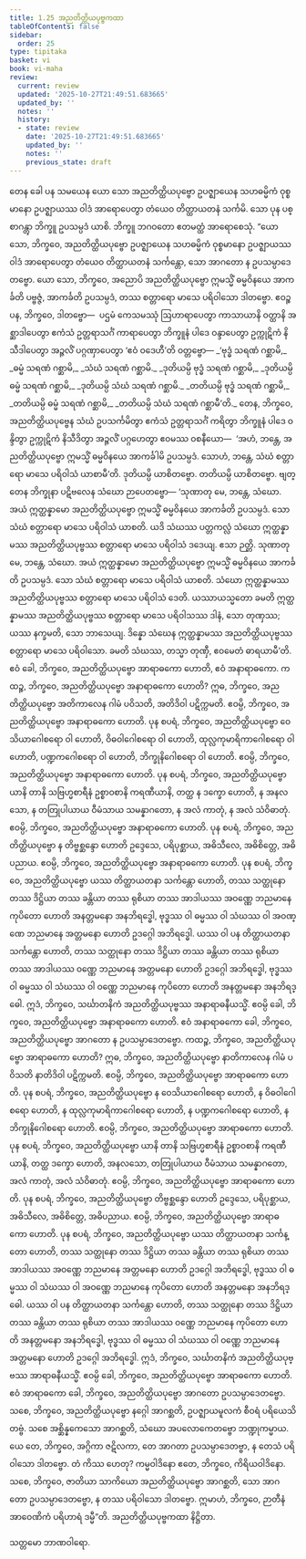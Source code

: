 ```yaml
---
title: 1.25 အညတိတ္ထိယပုဗ္ဗကထာ
tableOfContents: false
sidebar:
  order: 25
type: tipitaka
basket: vi
book: vi-maha
review:
  current: review
  updated: '2025-10-27T21:49:51.683665'
  updated_by: ''
  notes: ''
  history:
  - state: review
    date: '2025-10-27T21:49:51.683665'
    updated_by: ''
    notes: ''
    previous_state: draft
---
```



<ReviewStatus review={frontmatter.review} showDetails={true} />

<HypothesisAnnotation frontmatter={frontmatter} />

<DynamicBreadcrumb />

<Division number="86" book="vi-maha" e="ch" v="3" p="98">

<Paragraph number="401" book="vi-maha">
တေန ခေါ ပန သမယေန ယော သော အညတိတ္ထိယပုဗ္ဗော ဥပဇ္ဈာယေန သဟဓမ္မိကံ ဝုစ္စမာနော ဥပဇ္ဈာယဿ ဝါဒံ အာရောပေတွာ တံယေဝ တိတ္ထာယတနံ သင်္ကမိ. သော ပုန ပစ္စာဂန္တွာ ဘိက္ခူ ဥပသမ္ပဒံ ယာစိ. ဘိက္ခူ ဘဂဝတော ဧတမတ္ထံ အာရောစေသုံ.
</Paragraph>

<Paragraph number="402" book="vi-maha">
“ယော သော, ဘိက္ခဝေ, အညတိတ္ထိယပုဗ္ဗော ဥပဇ္ဈာယေန သဟဓမ္မိကံ ဝုစ္စမာနော ဥပဇ္ဈာယဿ ဝါဒံ အာရောပေတွာ တံယေဝ တိတ္ထာယတနံ သင်္ကန္တော, သော အာဂတော န ဥပသမ္ပာဒေတဗ္ဗော. ယော သော, ဘိက္ခဝေ, အညောပိ အညတိတ္ထိယပုဗ္ဗော ဣမသ္မိံ ဓမ္မဝိနယေ အာကင်္ခတိ ပဗ္ဗဇ္ဇံ, အာကင်္ခတိ ဥပသမ္ပဒံ, တဿ စတ္တာရော မာသေ ပရိဝါသော ဒါတဗ္ဗော. ဧဝဉ္စ ပန, ဘိက္ခဝေ, ဒါတဗ္ဗော—  ပဌမံ ကေသမဿုံ ဩဟာရာပေတွာ ကာသာယာနိ ဝတ္ထာနိ အစ္ဆာဒါပေတွာ ဧကံသံ ဥတ္တရာသင်္ဂံ ကာရာပေတွာ ဘိက္ခူနံ ပါဒေ ဝန္ဒာပေတွာ ဥက္ကုဋိကံ နိသီဒါပေတွာ အဉ္ဇလိံ ပဂ္ဂဏှာပေတွာ ‘ဧဝံ ဝဒေဟီ’တိ ဝတ္တဗ္ဗော—
</Paragraph>

<Paragraph number="403" type="verses" book="vi-maha">
_‘ဗုဒ္ဓံ သရဏံ ဂစ္ဆာမိ,_  
_ဓမ္မံ သရဏံ ဂစ္ဆာမိ,_  
_သံဃံ သရဏံ ဂစ္ဆာမိ._  

</Paragraph>

<Paragraph number="404" type="verses" book="vi-maha">
_ဒုတိယမ္ပိ ဗုဒ္ဓံ သရဏံ ဂစ္ဆာမိ,_  
_ဒုတိယမ္ပိ ဓမ္မံ သရဏံ ဂစ္ဆာမိ,_  
_ဒုတိယမ္ပိ သံဃံ သရဏံ ဂစ္ဆာမိ._  

</Paragraph>

<Paragraph number="405" type="verses" book="vi-maha">
_တတိယမ္ပိ ဗုဒ္ဓံ သရဏံ ဂစ္ဆာမိ,_  
_တတိယမ္ပိ ဓမ္မံ သရဏံ ဂစ္ဆာမိ,_  
_တတိယမ္ပိ သံဃံ သရဏံ ဂစ္ဆာမီ’တိ._  

</Paragraph>

<Paragraph number="406" book="vi-maha">
တေန, ဘိက္ခဝေ, အညတိတ္ထိယပုဗ္ဗေန သံဃံ ဥပသင်္ကမိတွာ ဧကံသံ ဥတ္တရာသင်္ဂံ ကရိတွာ ဘိက္ခူနံ ပါဒေ ဝန္ဒိတွာ ဥက္ကုဋိကံ နိသီဒိတွာ အဉ္ဇလိံ ပဂ္ဂဟေတွာ ဧဝမဿ ဝစနီယော—  ‘အဟံ, ဘန္တေ, အညတိတ္ထိယပုဗ္ဗော ဣမသ္မိံ ဓမ္မဝိနယေ အာကင်္ခါမိ ဥပသမ္ပဒံ. သောဟံ, ဘန္တေ, သံဃံ စတ္တာရော မာသေ ပရိဝါသံ ယာစာမီ’တိ. ဒုတိယမ္ပိ ယာစိတဗ္ဗော. တတိယမ္ပိ ယာစိတဗ္ဗော. ဗျတ္တေန ဘိက္ခုနာ ပဋိဗလေန သံဃော ဉာပေတဗ္ဗော—
</Paragraph>

<Paragraph number="407" book="vi-maha">
‘သုဏာတု မေ, ဘန္တေ, သံဃော. အယံ ဣတ္ထန္နာမော အညတိတ္ထိယပုဗ္ဗော ဣမသ္မိံ ဓမ္မဝိနယေ အာကင်္ခတိ ဥပသမ္ပဒံ. သော သံဃံ စတ္တာရော မာသေ ပရိဝါသံ ယာစတိ. ယဒိ သံဃဿ ပတ္တကလ္လံ သံဃော ဣတ္ထန္နာမဿ အညတိတ္ထိယပုဗ္ဗဿ စတ္တာရော မာသေ ပရိဝါသံ ဒဒေယျ. ဧသာ ဉတ္တိ.
</Paragraph>

<Paragraph number="408" book="vi-maha">
သုဏာတု မေ, ဘန္တေ, သံဃော. အယံ ဣတ္ထန္နာမော အညတိတ္ထိယပုဗ္ဗော ဣမသ္မိံ ဓမ္မဝိနယေ အာကင်္ခတိ ဥပသမ္ပဒံ. သော သံဃံ စတ္တာရော မာသေ ပရိဝါသံ ယာစတိ. သံဃော ဣတ္ထန္နာမဿ အညတိတ္ထိယပုဗ္ဗဿ စတ္တာရော မာသေ ပရိဝါသံ ဒေတိ. ယဿာယသ္မတော ခမတိ ဣတ္ထန္နာမဿ အညတိတ္ထိယပုဗ္ဗဿ စတ္တာရော မာသေ ပရိဝါသဿ ဒါနံ, သော တုဏှဿ; ယဿ နက္ခမတိ, သော ဘာသေယျ.
</Paragraph>

<Paragraph number="409" book="vi-maha">
ဒိန္နော သံဃေန ဣတ္ထန္နာမဿ အညတိတ္ထိယပုဗ္ဗဿ စတ္တာရော မာသေ ပရိဝါသော. ခမတိ သံဃဿ, တသ္မာ တုဏှီ, ဧဝမေတံ ဓာရယာမီ’တိ.
</Paragraph>

</Division>
<Division number="87" book="vi-maha" e="ch" v="3" p="99">

<Paragraph number="410" book="vi-maha">
ဧဝံ ခေါ, ဘိက္ခဝေ, အညတိတ္ထိယပုဗ္ဗော အာရာဓကော ဟောတိ, ဧဝံ အနာရာဓကော. ကထဉ္စ, ဘိက္ခဝေ, အညတိတ္ထိယပုဗ္ဗော အနာရာဓကော ဟောတိ? ဣဓ, ဘိက္ခဝေ, အညတိတ္ထိယပုဗ္ဗော အတိကာလေန ဂါမံ ပဝိသတိ, အတိဒိဝါ ပဋိက္ကမတိ. ဧဝမ္ပိ, ဘိက္ခဝေ, အညတိတ္ထိယပုဗ္ဗော အနာရာဓကော ဟောတိ.
</Paragraph>

<Paragraph number="411" book="vi-maha">
ပုန စပရံ, ဘိက္ခဝေ, အညတိတ္ထိယပုဗ္ဗော ဝေသိယာဂေါစရော ဝါ ဟောတိ, ဝိဓဝါဂေါစရော ဝါ ဟောတိ, ထုလ္လကုမာရိကာဂေါစရော ဝါ ဟောတိ, ပဏ္ဍကဂေါစရော ဝါ ဟောတိ, ဘိက္ခုနိဂေါစရော ဝါ ဟောတိ. ဧဝမ္ပိ, ဘိက္ခဝေ, အညတိတ္ထိယပုဗ္ဗော အနာရာဓကော ဟောတိ.
</Paragraph>

<Paragraph number="412" book="vi-maha">
ပုန စပရံ, ဘိက္ခဝေ, အညတိတ္ထိယပုဗ္ဗော ယာနိ တာနိ သဗြဟ္မစာရီနံ ဥစ္စာဝစာနိ ကရဏီယာနိ, တတ္ထ န ဒက္ခော ဟောတိ, န အနလသော, န တတြုပါယာယ ဝီမံသာယ သမန္နာဂတော, န အလံ ကာတုံ, န အလံ သံဝိဓာတုံ. ဧဝမ္ပိ, ဘိက္ခဝေ, အညတိတ္ထိယပုဗ္ဗော အနာရာဓကော ဟောတိ.
</Paragraph>

<Paragraph number="413" book="vi-maha">
ပုန စပရံ, ဘိက္ခဝေ, အညတိတ္ထိယပုဗ္ဗော န တိဗ္ဗစ္ဆန္ဒော ဟောတိ ဥဒ္ဒေသေ, ပရိပုစ္ဆာယ, အဓိသီလေ, အဓိစိတ္တေ, အဓိပညာယ. ဧဝမ္ပိ, ဘိက္ခဝေ, အညတိတ္ထိယပုဗ္ဗော အနာရာဓကော ဟောတိ.
</Paragraph>

<Paragraph number="414" book="vi-maha">
ပုန စပရံ, ဘိက္ခဝေ, အညတိတ္ထိယပုဗ္ဗော ယဿ တိတ္ထာယတနာ သင်္ကန္တော ဟောတိ, တဿ သတ္ထုနော တဿ ဒိဋ္ဌိယာ တဿ ခန္တိယာ တဿ ရုစိယာ တဿ အာဒါယဿ အဝဏ္ဏေ ဘညမာနေ ကုပိတော ဟောတိ အနတ္တမနော အနဘိရဒ္ဓေါ, ဗုဒ္ဓဿ ဝါ ဓမ္မဿ ဝါ သံဃဿ ဝါ အဝဏ္ဏေ ဘညမာနေ အတ္တမနော ဟောတိ ဥဒဂ္ဂေါ အဘိရဒ္ဓေါ. ယဿ ဝါ ပန တိတ္ထာယတနာ သင်္ကန္တော ဟောတိ, တဿ သတ္ထုနော တဿ ဒိဋ္ဌိယာ တဿ ခန္တိယာ တဿ ရုစိယာ တဿ အာဒါယဿ ဝဏ္ဏေ ဘညမာနေ အတ္တမနော ဟောတိ ဥဒဂ္ဂေါ အဘိရဒ္ဓေါ, ဗုဒ္ဓဿ ဝါ ဓမ္မဿ ဝါ သံဃဿ ဝါ ဝဏ္ဏေ ဘညမာနေ ကုပိတော ဟောတိ အနတ္တမနော အနဘိရဒ္ဓေါ. ဣဒံ, ဘိက္ခဝေ, သင်္ဃာတနိကံ အညတိတ္ထိယပုဗ္ဗဿ အနာရာဓနီယသ္မိံ. ဧဝမ္ပိ ခေါ, ဘိက္ခဝေ, အညတိတ္ထိယပုဗ္ဗော အနာရာဓကော ဟောတိ. ဧဝံ အနာရာဓကော ခေါ, ဘိက္ခဝေ, အညတိတ္ထိယပုဗ္ဗော အာဂတော န ဥပသမ္ပာဒေတဗ္ဗော.
</Paragraph>

<Paragraph number="415" book="vi-maha">
ကထဉ္စ, ဘိက္ခဝေ, အညတိတ္ထိယပုဗ္ဗော အာရာဓကော ဟောတိ? ဣဓ, ဘိက္ခဝေ, အညတိတ္ထိယပုဗ္ဗော နာတိကာလေန ဂါမံ ပဝိသတိ နာတိဒိဝါ ပဋိက္ကမတိ. ဧဝမ္ပိ, ဘိက္ခဝေ, အညတိတ္ထိယပုဗ္ဗော အာရာဓကော ဟောတိ.
</Paragraph>

<Paragraph number="416" book="vi-maha">
ပုန စပရံ, ဘိက္ခဝေ, အညတိတ္ထိယပုဗ္ဗော န ဝေသိယာဂေါစရော ဟောတိ, န ဝိဓဝါဂေါစရော ဟောတိ, န ထုလ္လကုမာရိကာဂေါစရော ဟောတိ, န ပဏ္ဍကဂေါစရော ဟောတိ, န ဘိက္ခုနိဂေါစရော ဟောတိ. ဧဝမ္ပိ, ဘိက္ခဝေ, အညတိတ္ထိယပုဗ္ဗော အာရာဓကော ဟောတိ.
</Paragraph>

<Paragraph number="417" book="vi-maha">
ပုန စပရံ, ဘိက္ခဝေ, အညတိတ္ထိယပုဗ္ဗော ယာနိ တာနိ သဗြဟ္မစာရီနံ ဥစ္စာဝစာနိ ကရဏီယာနိ, တတ္ထ ဒက္ခော ဟောတိ, အနလသော, တတြုပါယာယ ဝီမံသာယ သမန္နာဂတော, အလံ ကာတုံ, အလံ သံဝိဓာတုံ. ဧဝမ္ပိ, ဘိက္ခဝေ, အညတိတ္ထိယပုဗ္ဗော အာရာဓကော ဟောတိ.
</Paragraph>

<Paragraph number="418" book="vi-maha">
ပုန စပရံ, ဘိက္ခဝေ, အညတိတ္ထိယပုဗ္ဗော တိဗ္ဗစ္ဆန္ဒော ဟောတိ ဥဒ္ဒေသေ, ပရိပုစ္ဆာယ, အဓိသီလေ, အဓိစိတ္တေ, အဓိပညာယ. ဧဝမ္ပိ, ဘိက္ခဝေ, အညတိတ္ထိယပုဗ္ဗော အာရာဓကော ဟောတိ.
</Paragraph>

<Paragraph number="419" book="vi-maha">
ပုန စပရံ, ဘိက္ခဝေ, အညတိတ္ထိယပုဗ္ဗော ယဿ တိတ္ထာယတနာ သင်္ကန္တော ဟောတိ, တဿ သတ္ထုနော တဿ ဒိဋ္ဌိယာ တဿ ခန္တိယာ တဿ ရုစိယာ တဿ အာဒါယဿ အဝဏ္ဏေ ဘညမာနေ အတ္တမနော ဟောတိ ဥဒဂ္ဂေါ အဘိရဒ္ဓေါ, ဗုဒ္ဓဿ ဝါ ဓမ္မဿ ဝါ သံဃဿ ဝါ အဝဏ္ဏေ ဘညမာနေ ကုပိတော ဟောတိ အနတ္တမနော အနဘိရဒ္ဓေါ. ယဿ ဝါ ပန တိတ္ထာယတနာ သင်္ကန္တော ဟောတိ, တဿ သတ္ထုနော တဿ ဒိဋ္ဌိယာ တဿ ခန္တိယာ တဿ ရုစိယာ တဿ အာဒါယဿ ဝဏ္ဏေ ဘညမာနေ ကုပိတော ဟောတိ အနတ္တမနော အနဘိရဒ္ဓေါ, ဗုဒ္ဓဿ ဝါ ဓမ္မဿ ဝါ သံဃဿ ဝါ ဝဏ္ဏေ ဘညမာနေ အတ္တမနော ဟောတိ ဥဒဂ္ဂေါ အဘိရဒ္ဓေါ. ဣဒံ, ဘိက္ခဝေ, သင်္ဃာတနိကံ အညတိတ္ထိယပုဗ္ဗဿ အာရာဓနီယသ္မိံ. ဧဝမ္ပိ ခေါ, ဘိက္ခဝေ, အညတိတ္ထိယပုဗ္ဗော အာရာဓကော ဟောတိ. ဧဝံ အာရာဓကော ခေါ, ဘိက္ခဝေ, အညတိတ္ထိယပုဗ္ဗော အာဂတော ဥပသမ္ပာဒေတဗ္ဗော.
</Paragraph>

<Paragraph number="420" book="vi-maha">
သစေ, ဘိက္ခဝေ, အညတိတ္ထိယပုဗ္ဗော နဂ္ဂေါ အာဂစ္ဆတိ, ဥပဇ္ဈာယမူလကံ စီဝရံ ပရိယေသိတဗ္ဗံ. သစေ အစ္ဆိန္နကေသော အာဂစ္ဆတိ, သံဃော အပလောကေတဗ္ဗော ဘဏ္ဍုကမ္မာယ. ယေ တေ, ဘိက္ခဝေ, အဂ္ဂိကာ ဇဋိလကာ, တေ အာဂတာ ဥပသမ္ပာဒေတဗ္ဗာ, န တေသံ ပရိဝါသော ဒါတဗ္ဗော. တံ ကိဿ ဟေတု? ကမ္မဝါဒိနော ဧတေ, ဘိက္ခဝေ, ကိရိယဝါဒိနော. သစေ, ဘိက္ခဝေ, ဇာတိယာ သာကိယော အညတိတ္ထိယပုဗ္ဗော အာဂစ္ဆတိ, သော အာဂတော ဥပသမ္ပာဒေတဗ္ဗော, န တဿ ပရိဝါသော ဒါတဗ္ဗော. ဣမာဟံ, ဘိက္ခဝေ, ဉာတီနံ အာဝေဏိကံ ပရိဟာရံ ဒမ္မီ”တိ.

</Paragraph>
</Division>

<Paragraph number="421" type="center" book="vi-maha">
အညတိတ္ထိယပုဗ္ဗကထာ နိဋ္ဌိတာ.

  
သတ္တမော ဘာဏဝါရော.
</Paragraph>